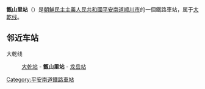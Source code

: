 {{unreferenced|time=2015-01-27T14:34:59+00:00}}
{{朝鮮半島車站資訊
|公司色 = blue
|文字色 = 
|站名 = 甑山里站
|圖片 = 
|pxl = 
|圖片說明 =
|前一站 = [[大乾站|大乾]]
|前一站距離 = 3.6
|後一站距離 = 3.1
|後一站 = [[龙岳站|龙岳]]
|所屬路線 = [[大乾线|大乾线]]
|距離 = 5.7
|起點站 = [[新蓮浦站|新蓮浦]]
|諺文 = 증산리역
|朝鮮漢字 = 甑山里驛
|文觀部式 = Jeungsan-ri-yeok
|馬-賴式 = Chŭngsan-ri-yŏk
|副站名 = 
|車站編號 = 
|停站路線數 = 
|所屬公司 = [[朝鮮民主主義人民共和國鐵道省|朝鮮民主主義人民共和國鐵道省]]
|所在地 =[[平安南道|平安南道]][[顺川市|顺川市]]
|車站構造 = 地面车站
|月台配置 = 
|啟用年月日 =
|廢站年月日 = 
|上下車人次 = 
|統計年度 = 
|轉車 = 
|備註 = 
|全寬備註 = 
}}

'''甑山里站'''（{{lang-ko|증산리역}}）是[[朝鮮民主主義人民共和國|朝鮮民主主義人民共和國]][[平安南道|平安南道]][[顺川市|顺川市]]的一個鐵路車站，属于[[大乾线|大乾线]]。

==邻近车站==
大乾线
:[[大乾站|大乾站]] - '''甑山里站''' - [[龙岳站|龙岳站]]

{{朝鲜铁路小作品}}

{{大乾线}}

[[Category:平安南道鐵路車站|Category:平安南道鐵路車站]]